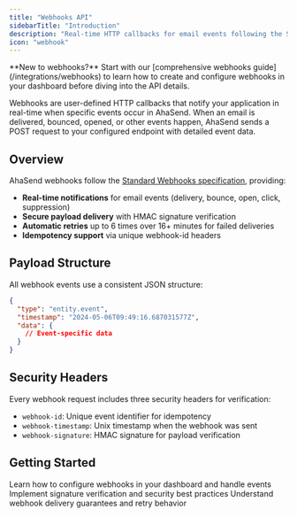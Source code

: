 ```yaml
---
title: "Webhooks API"
sidebarTitle: "Introduction"
description: "Real-time HTTP callbacks for email events following the Standard Webhooks specification"
icon: "webhook"
---
```


<Note>
**New to webhooks?** Start with our [comprehensive webhooks guide](/integrations/webhooks) to learn how to create and configure webhooks in your dashboard before diving into the API details.
</Note>

Webhooks are user-defined HTTP callbacks that notify your application in real-time when specific events occur in AhaSend. When an email is delivered, bounced, opened, or other events happen, AhaSend sends a POST request to your configured endpoint with detailed event data.

## Overview

AhaSend webhooks follow the [Standard Webhooks specification](https://github.com/standard-webhooks/standard-webhooks), providing:

- **Real-time notifications** for email events (delivery, bounce, open, click, suppression)
- **Secure payload delivery** with HMAC signature verification
- **Automatic retries** up to 6 times over 16+ minutes for failed deliveries
- **Idempotency support** via unique webhook-id headers

## Payload Structure

All webhook events use a consistent JSON structure:

```json
{
  "type": "entity.event",
  "timestamp": "2024-05-06T09:49:16.687031577Z",
  "data": {
    // Event-specific data
  }
}
```

## Security Headers

Every webhook request includes three security headers for verification:

- `webhook-id`: Unique event identifier for idempotency
- `webhook-timestamp`: Unix timestamp when the webhook was sent
- `webhook-signature`: HMAC signature for payload verification

## Getting Started

<CardGroup cols={2}>
  <Card title="Create Webhooks" icon="plus" href="/integrations/webhooks">
    Learn how to configure webhooks in your dashboard and handle events
  </Card>
  <Card title="Security" icon="shield" href="/api-reference/webhooks/security">
    Implement signature verification and security best practices
  </Card>
  <Card title="Retry Policy" icon="arrows-rotate" href="/api-reference/webhooks/retry-policy">
    Understand webhook delivery guarantees and retry behavior
  </Card>
</CardGroup>
